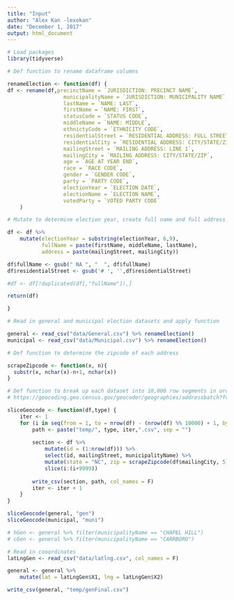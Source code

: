 ```yaml
---
title: "Input"
author: "Alex Kan -lexokan"
date: "December 1, 2017"
output: html_document
---
```


```r
# Load packages 
library(tidyverse)
```

```r

# Def function to rename dataframe columns 

renameElection <- function(df) {
df <- rename(df,precinctName = `JURISDICTION: PRECINCT NAME`,
                  municipalityName = `JURISDICTION: MUNICIPALITY NAME`,
                  lastName = `NAME: LAST`,
                  firstName = `NAME: FIRST`,
                  statusCode = `STATUS CODE`,
                  middleName = `NAME: MIDDLE`,
                  ethnictyCode = `ETHNICITY CODE`,
                  residentialStreet = `RESIDENTIAL ADDRESS: FULL STREET`, 
                  residentialCity = `RESIDENTIAL ADDRESS: CITY/STATE/ZIP`,
                  mailingStreet = `MAILING ADDRESS: LINE 1`,
                  mailingCity = `MAILING ADDRESS: CITY/STATE/ZIP`,
                  age = `AGE AT YEAR END`,
                  race = `RACE CODE`,
                  gender = `GENDER CODE`,
                  party = `PARTY CODE`,
                  electionYear = `ELECTION DATE`,
                  electionName = `ELECTION NAME`,
                  votedParty = `VOTED PARTY CODE`
    )

# Mutate to determine election year, create full name and full address features (for geocoding)

df <- df %>% 
    mutate(electionYear = substring(electionYear, 6,9),
           fullName = paste(firstName, middleName, lastName), 
           address = paste(mailingStreet, mailingCity))

df$fullName <- gsub(" NA ", "  ", df$fullName)
df$residentialStreet <- gsub('# ', '',df$residentialStreet)

#df <- df[!duplicated(df[,"fullName"]),]

return(df)

}

```

```r
# Read in general and municipal election datasets and apply function

general <- read_csv("data/General.csv") %>% renameElection()
municipal <- read_csv("data/Municipal.csv") %>% renameElection()
```

```r
# Def function to determine the zipcode of each address 

scrapeZipcode <- function(x, n){
  substr(x, nchar(x)-n+1, nchar(x))
}
```

```r
# Def function to break up each dataset into 10,000 row segments in order to batch geoccode. 
# https://geocoding.geo.census.gov/geocoder/geographies/addressbatch?form used 

sliceGeocode <- function(df,type) { 
    iter <- 1
    for (i in seq(from = 1, to = nrow(df) - (nrow(df) %% 10000) + 1, by = 10000)) {
        path <- paste("temp/", type, iter,".csv", sep = "")
        
        section <- df %>%
            mutate(id = (1:nrow(df))) %>%
            select(id, mailingStreet, municipalityName) %>% 
            mutate(state = "NC", zip = scrapeZipcode(df$mailingCity, 5)) %>%
            slice(i:(i+9999))
      
        write_csv(section, path, col_names = F)
        iter <- iter + 1
    }
}

```

```r
sliceGeocode(general, "gen")
sliceGeocode(municipal, "muni")
```


```r

# hGen <- general %>% filter(municipalityName == "CHAPEL HILL")
# cGen <- general %>% filter(municipalityName == "CARRBORO")

# Read in cooordinates 
latLngGen <- read_csv("data/latlng.csv", col_names = F)

general <- general %>% 
    mutate(lat = latLngGen$X1, lng = latLngGen$X2)

write_csv(general, "temp/genFinal.csv")

```

